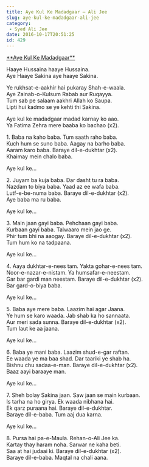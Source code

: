 ```yaml
---
title: Aye Kul Ke Madadgaar – Ali Jee
slug: aye-kul-ke-madadgaar-ali-jee
category:
 - Syed Ali Jee
date: 2016-10-17T20:51:25
id: 429
---
```


<p><span style="text-decoration: underline;">**Aye Kul Ke Madadgaar**</span></p>
<p>Haaye Hussaina haaye Hussaina.<br />
Aye Haaye Sakina aye haaye Sakina.</p>
<p>Ye rukhsat-e-aakhir hai pukaray Shah-e-waala.<br />
Aye Zainab-o-Kulsum Rabab aur Ruqayya.<br />
Tum sab pe salaam aakhri Allah ko Saupa.<br />
Lipti hui kadmo se ye kehti thi Sakina.</p>
<p>Aye kul ke madadgaar madad karnay ko aao.<br />
Ya Fatima Zehra mere baaba ko bachao (x2).</p>
<p>1. Baba na kaho baba. Tum saath raho baba.<br />
Kuch hum se suno baba. Aagay na barho baba.<br />
Aaram karo baba. Baraye dil-e-dukhtar (x2).<br />
Khaimay mein chalo baba.</p>
<p>Aye kul ke…</p>
<p>2. Juyam ba kuja baba. Dar dasht tu ra baba.<br />
Nazdam to biya baba. Yaad az ee wafa baba.<br />
Lutf-e-be-numa baba. Baraye dil-e-dukhtar (x2).<br />
Aye baba ma ru baba.</p>
<p>Aye kul ke…</p>
<p>3. Main jaan gayi baba. Pehchaan gayi baba.<br />
Kurbaan gayi baba. Talwaaro mein jao ge.<br />
Phir tum bhi na aaogay. Baraye dil-e-dukhtar (x2).<br />
Tum hum ko na tadpaana.</p>
<p>Aye kul ke…</p>
<p>4. Aaya dukhtar-e-nees tam. Yakta gohar-e-nees tam.<br />
Noor-e-nazar-e-nistam. Ya humsafar-e-neestam.<br />
Gar bar gardi man neestam. Baraye dil-e-dukhtar (x2).<br />
Bar gard-o-biya baba.</p>
<p>Aye kul ke…</p>
<p>5. Baba aye mere baba. Laazim hai agar Jaana.<br />
Ye hum se karo waada. Jab shab ka ho sannaata.<br />
Aur meri sada sunna. Baraye dil-e-dukhtar (x2).<br />
Tum laut ke aa jaana.</p>
<p>Aye kul ke…</p>
<p>6. Baba ye mani baba. Laazim shud-e-gar raftan.<br />
Ee waada ye ma baa shad. Dar taariki ye shab ha.<br />
Bishnu chu sadaa-e-man. Baraye dil-e-dukhtar (x2).<br />
Baaz aayi baraaye man.</p>
<p>Aye kul ke…</p>
<p>7. Sheh bolay Sakina jaan. Saw jaan se main kurbaan.<br />
Is tarha na ho girya. Ek waada nibhana hai.<br />
Ek qarz puraana hai. Baraye dil-e-dukhtar.<br />
Baraye dil-e-baba. Tum aaj dua karna.</p>
<p>Aye kul ke…</p>
<p>8. Pursa hai pa-e-Maula. Rehan-o-Ali Jee ka.<br />
Kartay thay haram noha. Sarwar ne kaha beti.<br />
Saa at hai judaai ki. Baraye dil-e-dukhtar (x2).<br />
Baraye dil-e-baba. Maqtal na chali aana.</p>